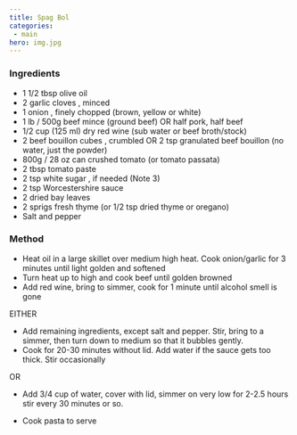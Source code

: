 ```yaml
---
title: Spag Bol
categories:
 - main
hero: img.jpg
---
```


### Ingredients
- 1 1/2 tbsp olive oil
- 2 garlic cloves , minced
- 1 onion , finely chopped (brown, yellow or white)
- 1 lb / 500g beef mince (ground beef) OR half pork, half beef
- 1/2 cup (125 ml) dry red wine (sub water or beef broth/stock)
- 2 beef bouillon cubes , crumbled OR 2 tsp granulated beef bouillon (no water, just the powder)
- 800g / 28 oz can crushed tomato (or tomato passata)
- 2 tbsp tomato paste
- 2 tsp white sugar , if needed (Note 3)
- 2 tsp Worcestershire sauce
- 2 dried bay leaves
- 2 sprigs fresh thyme (or 1/2 tsp dried thyme or oregano)
- Salt and pepper

### Method
- Heat oil in a large skillet over medium high heat.  Cook onion/garlic for 3 minutes until light golden and softened
- Turn heat up to high and cook beef until golden browned
- Add red wine, bring to simmer, cook for 1 minute until alcohol smell is gone

EITHER
- Add remaining ingredients, except salt and pepper.  Stir, bring to a simmer, then turn down to medium so that it bubbles gently.
- Cook for 20-30 minutes without lid.  Add water if the sauce gets too thick.  Stir occasionally

OR
- Add 3/4 cup of water, cover with lid, simmer on very low for 2-2.5 hours stir every 30 minutes or so.

- Cook pasta to serve
